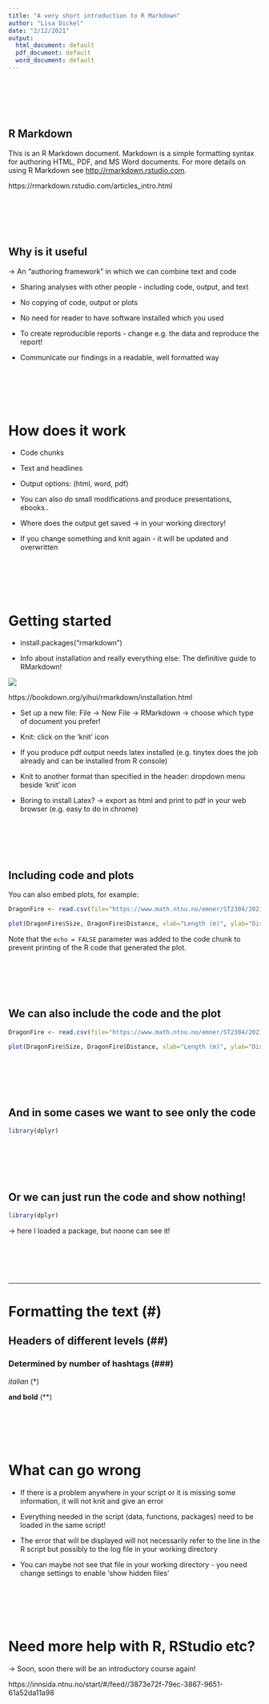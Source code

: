 ```yaml
---
title: "A very short introduction to R Markdown"
author: "Lisa Dickel"
date: "2/12/2021"
output:
  html_document: default
  pdf_document: default
  word_document: default
---
```




<br>
<br>
<br>
<br>




## R Markdown

This is an R Markdown document. Markdown is a simple formatting syntax for authoring HTML, PDF, and MS Word documents. For more details on using R Markdown see <http://rmarkdown.rstudio.com>.

https://rmarkdown.rstudio.com/articles_intro.html




<br>
<br>
<br>
<br>



## Why is it useful 

&rarr; An "authoring framework" in which we can combine text and code

- Sharing analyses with other people - including code, output, and text 

- No copying of code, output or plots 

- No need for reader to have software installed which you used

- To create reproducible reports - change e.g. the data and reproduce the report! 

- Communicate our findings in a readable, well formatted way 


<br>
<br>
<br>
<br>

# How does it work 

- Code chunks 

- Text and headlines 

- Output options: (html, word, pdf) 

- You can also do small modifications and produce presentations, ebooks.. 

- Where does the output get saved &rarr; in your working directory! 

- If you change something and knit again - it will be updated and overwritten 

<br>
<br>
<br>
<br>

# Getting started  

- install.packages("rmarkdown") 

- Info about installation and really everything else: The definitive guide to RMarkdown! 

![](https://www.math.ntnu.no/emner/ST2304/2021v/Week05/cover.png)

https://bookdown.org/yihui/rmarkdown/installation.html

- Set up a new file: File &rarr; New File &rarr; RMarkdown &rarr; choose which type of document you prefer! 

- Knit: click on the 'knit' icon 

- If you produce pdf output needs latex installed (e.g. tinytex does the job already and can be installed from R console) 

- Knit to another format than specified in the header: dropdown menu beside 'knit' icon 

- Boring to install Latex? &rarr; export as html and print to pdf in your web browser (e.g. easy to do in chrome)



<br>
<br>
<br>
<br>



## Including code and plots 

You can also embed plots, for example:

```r
DragonFire <- read.csv(file="https://www.math.ntnu.no/emner/ST2304/2021v/Week05/DragonFire.csv")

plot(DragonFire$Size, DragonFire$Distance, xlab="Length (m)", ylab="Distance (m)")
```

Note that the `echo = FALSE` parameter was added to the code chunk to prevent printing of the R code that generated the plot.





<br>
<br>
<br>
<br>




## We can also include the code and the plot 

```r
DragonFire <- read.csv(file="https://www.math.ntnu.no/emner/ST2304/2021v/Week05/DragonFire.csv")

plot(DragonFire$Size, DragonFire$Distance, xlab="Length (m)", ylab="Distance (m)")
```


<br>
<br>
<br>
<br>


## And in some cases we want to see only the code 

```r
library(dplyr)
```



<br>
<br>
<br>
<br>




## Or we can just run the code and show nothing! 


```r
library(dplyr)
```

&rarr; here I loaded a package, but noone can see it! 




<br>
<br>
<br>
<br>

---

# Formatting the text (#)

## Headers of different levels (##)

### Determined by number of hashtags  (###)

*italian*  (*) 

**and bold** (**) 



<br>
<br>
<br>
<br>


# What can go wrong 

- If there is a problem anywhere in your script or it is missing some information, it will not knit and give an error 

- Everything needed in the script (data, functions, packages) need to be loaded in the same script! 

- The error that will be displayed will not necessarily refer to the line in the R script but possibly to the log file in your working directory 

- You can maybe not see that file in your working directory - you need change settings to enable 'show hidden files' 



<br>
<br>
<br>
<br>


# Need more help with R, RStudio etc? 

&rarr; Soon, soon there will be an introductory course again! 

https://innsida.ntnu.no/start/#/feed//3873e72f-79ec-3867-9651-61a52da11a98


<br>
<br>
<br>
<br>



